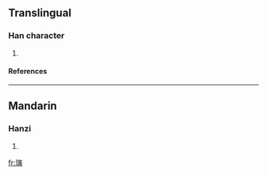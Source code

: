 ==Translingual==
===Han character===
{{Han char|rn=96|rad=玉|as=11|sn=15|four=|canj=一土十一金 (MGJMC), X一土十一 (XMGJM)}}
# {{defn|Han|sort=玉11}}
====References====
{{Han ref|kx=0741.210|dkj=21219|dj=1150.330|hdz=21136.030|uh=748C|ud=29836}}

----
==Mandarin==
===Hanzi===
{{cmn-hanzi|pin=[[yín]] ([[yin2]])|wg=yin<sup>2</sup>}}
# {{defn|Mandarin}}

[[fr:璌]]